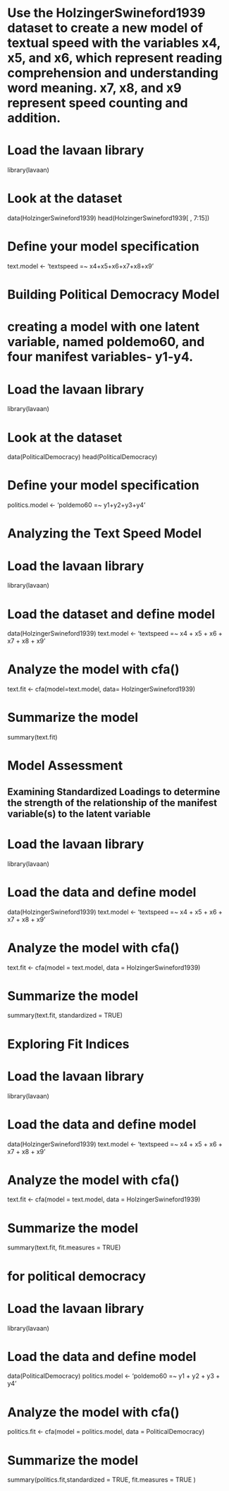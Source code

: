 # Use the HolzingerSwineford1939 dataset to create a new model of textual speed with the variables x4, x5, and x6, which represent reading comprehension and understanding word meaning. x7, x8, and x9 represent speed counting and addition. 

# Load the lavaan library
library(lavaan)

# Look at the dataset
data(HolzingerSwineford1939)
head(HolzingerSwineford1939[ , 7:15])

# Define your model specification
text.model <- 'textspeed =~ x4+x5+x6+x7+x8+x9'

# Building Political Democracy Model

# creating a model with one latent variable, named poldemo60, and four manifest variables- y1-y4.

# Load the lavaan library
library(lavaan)

# Look at the dataset
data(PoliticalDemocracy)
head(PoliticalDemocracy)

# Define your model specification
politics.model <- 'poldemo60 =~ y1+y2+y3+y4'

# Analyzing the Text Speed Model

# Load the lavaan library
library(lavaan)

# Load the dataset and define model
data(HolzingerSwineford1939)
text.model <- 'textspeed =~ x4 + x5 + x6 + x7 + x8 + x9'

# Analyze the model with cfa()
text.fit <- cfa(model=text.model, data= HolzingerSwineford1939)

# Summarize the model

summary(text.fit)

# Model Assessment 

## Examining Standardized Loadings to determine the strength of the relationship of the manifest variable(s) to the latent variable

# Load the lavaan library
library(lavaan)

# Load the data and define model
data(HolzingerSwineford1939)
text.model <- 'textspeed =~ x4 + x5 + x6 + x7 + x8 + x9'

# Analyze the model with cfa()
text.fit <- cfa(model = text.model, data = HolzingerSwineford1939)

# Summarize the model
summary(text.fit, standardized = TRUE)

# Exploring Fit Indices

# Load the lavaan library
library(lavaan)

# Load the data and define model
data(HolzingerSwineford1939)
text.model <- 'textspeed =~ x4 + x5 + x6 + x7 + x8 + x9'

# Analyze the model with cfa()
text.fit <- cfa(model = text.model, data = HolzingerSwineford1939)

# Summarize the model
summary(text.fit, fit.measures = TRUE)

# for political democracy

# Load the lavaan library
library(lavaan)

# Load the data and define model
data(PoliticalDemocracy)
politics.model <- 'poldemo60 =~ y1 + y2 + y3 + y4'

# Analyze the model with cfa()
politics.fit <- cfa(model = politics.model, data = PoliticalDemocracy)

# Summarize the model

summary(politics.fit,standardized = TRUE, fit.measures = TRUE )




